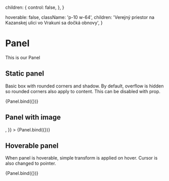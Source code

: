 

  children: {
    control: false,
  },
}

  hoverable: false,
  className: 'p-10 w-64',
  children: 'Verejný priestor na Kazanskej ulici vo Vrakuni sa dočká obnovy',
}

<Meta title="components/atoms/Panel" decorators={[withDesign]} />

# Panel

This is our Panel

## Static panel

Basic box with rounded corners and shadow. By default, overflow is hidden so rounded corners also apply to content. This can be disabled with prop.

<Canvas>
  <Story name="Static" argTypes={argTypes} args={defaultArgs}>
    {Panel.bind({})}
  </Story>
</Canvas>

## Panel with image

<Canvas>
  <Story
    name="With image"
    argTypes={argTypes}
    args={{
      ...defaultArgs,
      className: 'w-64',
      children: <img src={SampleImage} alt="sample" />,
    }}
  >
    {Panel.bind({})}
  </Story>
</Canvas>

## Hoverable panel

When panel is hoverable, simple transform is applied on hover. Cursor is also changed to pointer.

<Canvas>
  <Story
    name="Hoverable"
    argTypes={argTypes}
    args={{
      ...defaultArgs,
      hoverable: true,
    }}
  >
    {Panel.bind({})}
  </Story>
</Canvas>

<ArgsTable of={Panel} />
